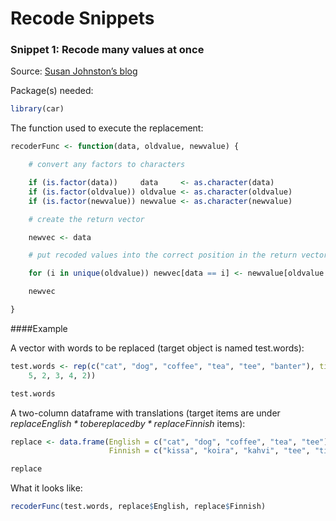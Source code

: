 # Recode Snippets

### Snippet 1: Recode many values at once

Source: [Susan Johnston's blog](http://susanejohnston.wordpress.com/2012/10/01/find-and-replace-in-r-part-2-how-to-recode-many-values-simultaneously/?utm_medium=referral&utm_source=pulsenews)  
  
Package(s) needed:
```r
library(car)
```
  
The function used to execute the replacement:

```r
recoderFunc <- function(data, oldvalue, newvalue) {

    # convert any factors to characters

    if (is.factor(data))     data     <- as.character(data)
    if (is.factor(oldvalue)) oldvalue <- as.character(oldvalue)
    if (is.factor(newvalue)) newvalue <- as.character(newvalue)

    # create the return vector

    newvec <- data

    # put recoded values into the correct position in the return vector

    for (i in unique(oldvalue)) newvec[data == i] <- newvalue[oldvalue == i]

    newvec

}
```

####Example

A vector with words to be replaced (target object is named test.words):

```r
test.words <- rep(c("cat", "dog", "coffee", "tea", "tee", "banter"), times = c(3, 
    5, 2, 3, 4, 2))

test.words
```

A two-column dataframe with translations (target items are under *replace$English* to be replaced by *replace$Finnish* items):

```r
replace <- data.frame(English = c("cat", "dog", "coffee", "tea", "tee"),
                      Finnish = c("kissa", "koira", "kahvi", "tee", "tii"))

replace
```

What it looks like:
```r
recoderFunc(test.words, replace$English, replace$Finnish)
```
